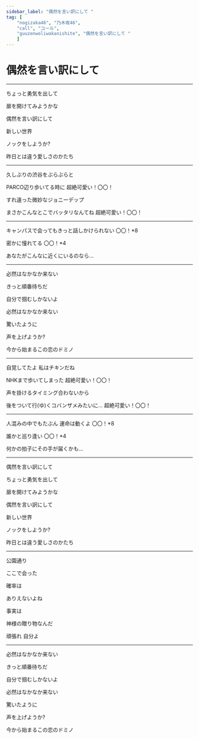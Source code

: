```yaml
---
sidebar_label: "偶然を言い訳にして "
tag: [
    "nogizaka46", "乃木坂46",
    "call", "コール",
    "guuzenwoliwakanishite", "偶然を言い訳にして "
    ]
---
```


# 偶然を言い訳にして

<SpotifyCard id="2wxNEfvOfXHqtBSyLdkgs6" />

<YouTubeCard id="YIylWdsAetY" />

---

ちょっと勇気を出して

扉を開けてみようかな

偶然を言い訳にして

新しい世界

ノックをしようか?

昨日とは違う愛しさのかたち

---

久しぶりの渋谷をぶらぶらと

PARCO辺り歩いてる時に  <Call>超絶可愛い！〇〇！</Call>

すれ違った微妙なジョニーデップ

まさかこんなとこでバッタリなんてね  <Call>超絶可愛い！〇〇！</Call>

---


キャンパスで会ってもきっと話しかけられない <Call>〇〇！*8</Call>

密かに憧れてる <Call>〇〇！*4</Call>

あなたがこんなに近くにいるのなら…

---

必然はなかなか来ない

きっと順番待ちだ

自分で掴むしかないよ

必然はなかなか来ない

驚いたように

声を上げようか?

今から始まるこの恋のドミノ

---

自覚してたよ 私はチキンだね

NHKまで歩いてしまった  <Call>超絶可愛い！〇〇！</Call>

声を掛けるタイミング合わないから

後をついて行(ゆ)くコバンザメみたいに…  <Call>超絶可愛い！〇〇！</Call>

---

人混みの中でもたぶん 運命は動くよ  <Call>〇〇！*8</Call>

誰かと巡り逢い <Call>〇〇！*4</Call>

何かの拍子にその手が届くかも…

---

偶然を言い訳にして

ちょっと勇気を出して

扉を開けてみようかな

偶然を言い訳にして

新しい世界

ノックをしようか?

昨日とは違う愛しさのかたち

---

公園通り

ここで会った

確率は

ありえないよね

事実は

神様の贈り物なんだ

頑張れ 自分よ

---

必然はなかなか来ない

きっと順番待ちだ

自分で掴むしかないよ

必然はなかなか来ない

驚いたように

声を上げようか?

今から始まるこの恋のドミノ
